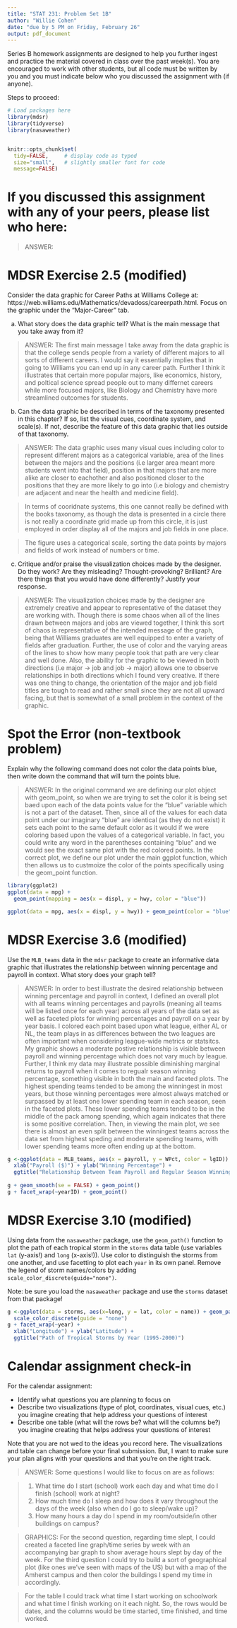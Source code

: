 ```yaml
---
title: "STAT 231: Problem Set 1B"
author: "Willie Cohen"
date: "due by 5 PM on Friday, February 26"
output: pdf_document
---
```


Series B homework assignments are designed to help you further ingest and practice the material covered in class over the past week(s).  You are encouraged to work with other students, but all code must be written by you and you must indicate below who you discussed the assignment with (if anyone).  

Steps to proceed:

\begin{enumerate}
\item In RStudio, go to File > Open Project, navigate to the folder with the course-content repo, select the course-content project (course-content.Rproj), and click "Open" 
\item Pull the course-content repo (e.g. using the blue-ish down arrow in the Git tab in upper right window)
\item Copy ps1B.Rmd from the course repo to your repo (see page 6 of the GitHub Classroom Guide for Stat231 if needed)
\item Close the course-content repo project in RStudio
\item Open YOUR repo project in RStudio
\item In the ps1B.Rmd file in YOUR repo, replace "YOUR NAME HERE" with your name
\item Add in your responses, committing and pushing to YOUR repo in appropriate places along the way
\item Run "Knit PDF" 
\item Upload the pdf to Gradescope.  Don't forget to select which of your pages are associated with each problem.  \textit{You will not get credit for work on unassigned pages (e.g., if you only selected the first page but your solution spans two pages, you would lose points for any part on the second page that the grader can't see).} 
\end{enumerate}

```r
# Load packages here 
library(mdsr)   
library(tidyverse)
library(nasaweather)


knitr::opts_chunk$set(
  tidy=FALSE,     # display code as typed
  size="small",   # slightly smaller font for code
  message=FALSE)   
```

\newpage 

# If you discussed this assignment with any of your peers, please list who here:

> ANSWER:



\newpage
# MDSR Exercise 2.5 (modified)

Consider the data graphic for Career Paths at Williams College at: https://web.williams.edu/Mathematics/devadoss/careerpath.html.  Focus on the graphic under the "Major-Career" tab.

a. What story does the data graphic tell?  What is the main message that you take away from it?

> ANSWER: The first main message I take away from the data graphic is that the college sends people from a variety of different majors to all sorts of different careers. I would say it essentially implies that in going to Williams you can end up in any career path. Further I think it illustrates that certain more popular majors, like economics, history, and poltical science spread people out to many differnet careers while more focused majors, like Biology and Chemistry have more streamlined outcomes for students.  

b. Can the data graphic be described in terms of the taxonomy presented in this chapter?  If so, list the visual cues, coordinate system, and scale(s).  If not, describe the feature of this data graphic that lies outside of that taxonomy.

> ANSWER: The data graphic uses many visual cues including color to represent different majors as a categorical variable, area of the lines between the majors and the positions (i.e larger area meant more students went into that field), position in that majors that are more alike are closer to eachother and also positioned closer to the positions that they are more likely to go into (i.e biology and chemistry are adjacent and near the health and medicine field).

> In terms of cooridnate systems, this one cannot really be defined with the books taxonomy, as though the data is presented in a circle there is not really a coordinate grid made up from this circle, it is just employed in order display all of the majors and job fields in one place.

> The figure uses a categorical scale, sorting the data points by majors and fields of work instead of numbers or time. 

c. Critique and/or praise the visualization choices made by the designer.  Do they work? Are they misleading?  Thought-provoking?  Brilliant?  Are there things that you would have done differently?  Justify your response.

> ANSWER: The visualization choices made by the designer are extremely creative and appear to representative of the dataset they are working with. Though there is some chaos when all of the lines drawn between majors and jobs are viewed together, I think this sort of chaos is representative of the intended message of the graph, being that Williams graduates are well equipped to enter a variety of fields after graduation. Further, the use of color and the varying areas of the lines to show how many people took that path are very clear and well done. Also, the ability for the graphic to be viewed in both directions (i.e major -> job and job -> major) allows one to observe relationships in both directions which I found very creative. If there was one thing to change, the orientation of the major and job field titles are tough to read and rather small since they are not all upward facing, but that is somewhat of a small problem in the context of the graphic. 


\newpage
# Spot the Error (non-textbook problem)

Explain why the following command does not color the data points blue, then write down the command that will turn the points blue.

> ANSWER: In the original command we are defining our plot object with geom_point, so when we are trying to set the color it is being set baed upon each of the data points value for the "blue" variable which is not a part of the dataset. Then, since all of the values for each data point under our imaginary "blue" are identical (as they do not exist) it sets each point to the same default color as it would if we were coloring based upon the values of a categorical variable. In fact, you could write any word in the parentheses containing "blue" and we would see the exact same plot with the red colored points.  In the correct plot, we define our plot under the main ggplot function, which then allows us to custmoize the color of the points specifically using the geom_point function.

```r
library(ggplot2)
ggplot(data = mpg) + 
  geom_point(mapping = aes(x = displ, y = hwy, color = "blue"))

ggplot(data = mpg, aes(x = displ, y = hwy)) + geom_point(color = "blue")

```


\newpage
# MDSR Exercise 3.6 (modified)

Use the `MLB_teams` data in the `mdsr` package to create an informative data graphic that illustrates the relationship between winning percentage and payroll in context. What story does your graph tell?

> ANSWER: In order to best illustrate the desired relationship between winning percentage and payroll in context, I defined an overall plot with all teams winning percentages and payrolls (meaning all teams will be listed once for each year) across all years of the data set as well as faceted plots for winning percentages and payroll on a year by year basis. I colored each point based upon what league, either AL or NL, the team plays in as differences between the two leagues are often important when considering league-wide metrics or statsitcs. My graphic shows a moderate postive relationship is visible between payroll and winning percentage which does not vary much by league. Further, I think my data may illustrate possible diminishing marginal returns to payroll when it comes to regualr season winning percentage, something visible in both the main and faceted plots. The highest spending teams tended to be among the winningest in most years, but those winning percentages were almost always matched or surpassed by at least one lower spending team in each season, seen in the faceted plots. These lower spending teams tended to be in the middle of the pack among spending, which again indicates that there is some positive correlation. Then, in viewing the main plot, we see there is almost an even split between the winningest teams across the data set from highest speding and moderate spending teams, with lower spending teams more often ending up at the bottom. 

```r
g <-ggplot(data = MLB_teams, aes(x = payroll, y = WPct, color = lgID)) + 
  xlab("Payroll ($)") + ylab("Winning Percentage") +
  ggtitle("Relationship Between Team Payroll and Regular Season Winning Percentage \n2008-2014") 
  
g + geom_smooth(se = FALSE) + geom_point()
g + facet_wrap(~yearID) + geom_point()

```


\newpage
# MDSR Exercise 3.10 (modified)

Using data from the `nasaweather` package, use the `geom_path()` function to plot the path of each tropical storm in the `storms` data table (use variables `lat` (y-axis!) and `long` (x-axis!)).  Use color to distinguish the storms from one another, and use facetting to plot each `year` in its own panel.  Remove the legend of storm names/colors by adding `scale_color_discrete(guide="none")`. 

Note: be sure you load the `nasaweather` package and use the `storms` dataset from that package!

```r
g <-ggplot(data = storms, aes(x=long, y = lat, color = name)) + geom_path() + 
  scale_color_discrete(guide = "none")
g + facet_wrap(~year) +
  xlab("Longitude") + ylab("Latitude") + 
  ggtitle("Path of Tropical Storms by Year (1995-2000)")
```


\newpage
# Calendar assignment check-in

For the calendar assignment:

- Identify what questions you are planning to focus on
- Describe two visualizations (type of plot, coordinates, visual cues, etc.) you imagine creating that help address your questions of interest 
- Describe one table (what will the rows be?  what will the columns be?) you imagine creating that helps address your questions of interest

Note that you are not wed to the ideas you record here.  The visualizations and table can change before your final submission.  But, I want to make sure your plan aligns with your questions and that you're on the right track.

> ANSWER: Some questions I would like to focus on are as follows:

> 1) What time do I start (school) work each day and what time do I finish (school) work at night?
> 2) How much time do I sleep and how does it vary throughout the days of the week (also when do I go to sleep/wake up)?
> 3) How many hours a day do I spend in my room/outside/in other buildings on campus?

> GRAPHICS: For the second question, regarding time slept, I could created a faceted line graph/time series by week with an accompanying bar graph to show average hours slept by day of the week.
> For the third question I could try to build a sort of geographical plot (like ones we've seen with maps of the US) but with a map of the Amherst campus and then color the buildings I spend my time in accordingly.

> For the table I could track what time I start working on schoolwork and what time I finish working on it each night. So, the rows would be dates, and the columns would be time started, time finished, and time worked. 


 